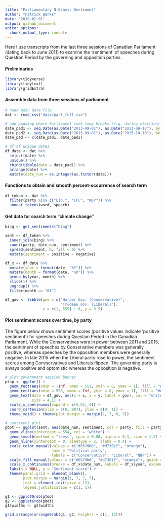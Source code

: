 ```yaml
---
title: "Parliamentary N-Grams: Sentiment"
author: "Patrick Barks"
date: "2019-02-01"
output: github_document
editor_options: 
  chunk_output_type: console
---
```


Here I use transcripts from the last three sessions of Canadian Parliament (dating back to June 2011) to examine the 'sentiment' of speeches during Question Period by the governing and opposition parties.

#### Preliminaries

```r
library(tidyverse)
library(tidytext)
library(gridExtra)
```

#### Assemble data from three sessions of parliament

```r
# read main data file
dat <- read_csv("data/parl_full.csv")

# add padding where Parliament took long breaks (e.g. during election)
date_pad1 <- seq.Date(as.Date("2013-09-01"), as.Date("2013-09-12"), by = 1)
date_pad2 <- seq.Date(as.Date("2015-09-01"), as.Date("2015-10-10"), by = 1)
date_pad <- c(date_pad1, date_pad2)

# df of unique dates
df_date <- dat %>% 
  select(date) %>% 
  unique() %>%
  rbind(tibble(date = date_pad)) %>% 
  arrange(date) %>% 
  mutate(date_num = as.integer(as.factor(date)))
```

#### Functions to obtain and smooth percent-occurrence of search term

```r
df_token <- dat %>% 
  filter(party %in% c("Lib.", "CPC", "NDP")) %>%
  unnest_tokens(word, speech)
```



#### Get data for search term "climate change"

```r
bing <- get_sentiments("bing")

sent <- df_token %>%
  inner_join(bing) %>%
  count(party, date_num, sentiment) %>%
  spread(sentiment, n, fill = 0) %>%
  mutate(sentiment = positive - negative)

df_x <- df_date %>% 
  mutate(year = format(date, "%Y")) %>% 
  mutate(month = format(date, "%m")) %>% 
  group_by(year, month) %>% 
  slice(1) %>% 
  ungroup() %>% 
  filter(month == "01")

df_gov <- tibble(gov = c("Harper Gov. (Conservative)",
                         "Trudeau Gov. (Liberal)"),
                 x = c(1, 555) + 6, y = 0.5)
```

#### Plot sentiment scores over time, by party

The figure below shows sentiment scores (positive values indicate 'positive sentiment') for speeches during Question Period in the Canadian Parliament. While the Conservatives were in power between 2011 and 2015, the sentiment of speeches by Conservative members was generally positive, whereas speeches by the opposition members were generally negative. In late 2015 when the Liberal party rose to power, the sentiment scores among Convservatives and Liberals flipped. The governing party is always positive and optomistic whereas the opposition is negative.

```r
# plot government session banner
ptop <- ggplot() +
  geom_rect(aes(xmin = -Inf, xmax = 552, ymin = 0, ymax = 1), fill = "#0570b0") +
  geom_rect(aes(xmin = 556, xmax = Inf, ymin = 0, ymax = 1), fill = "#d7301f") +
  geom_text(data = df_gov, aes(x = x, y = y, label = gov), col = "white", hjust = 0,
            size = 4.1) +
  scale_x_continuous(expand = c(0.02, 0)) +
  coord_cartesian(xlim = c(0, 887), ylim = c(0, 1)) +
  theme_void() + theme(plot.margin = margin(2, 7, 0, 7))

# sentiment plot
pbot <- ggplot(sent, aes(date_num, sentiment, col = party, fill = party)) +
  geom_vline(xintercept = 554, col = "white") +
  geom_smooth(method = "loess", span = 0.08, alpha = 0.3, size = 1.7) +
  geom_hline(yintercept = 0, linetype = 2, alpha = 0.4) +
  scale_color_manual(values = c("#0570b0", "#d7301f", "orange"),
                     name = "Political party",
                     labels = c("Conservative", "Liberal", "NDP")) +
  scale_fill_manual(values = c("#0570b0", "#d7301f", "orange"), guide = FALSE) +
  scale_x_continuous(breaks = df_x$date_num, labels = df_x$year, expand = c(0.02, 0)) +
  labs(x = NULL, y = "Sentiment score") +
  theme(panel.grid = element_blank(),
        plot.margin = margin(1, 7, 7, 7),
        text = element_text(size = 13),
        legend.justification = c(1, 1))

g1 <- ggplotGrob(ptop)
g2 <- ggplotGrob(pbot)
g1$widths <- g2$widths

grid.arrange(arrangeGrob(g1, g2, heights = c(1, 13)))
```
